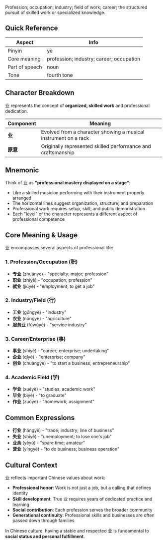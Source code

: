 Profession; occupation; industry; field of work; career; the structured pursuit of skilled work or
specialized knowledge.

## Quick Reference

| Aspect         | Info                                     |
| -------------- | ---------------------------------------- |
| Pinyin         | yè                                       |
| Core meaning   | profession; industry; career; occupation |
| Part of speech | noun                                     |
| Tone           | fourth tone                              |

## Character Breakdown

业 represents the concept of **organized, skilled work** and professional dedication.

| Component | Meaning                                                         |
| --------- | --------------------------------------------------------------- |
| **业**    | Evolved from a character showing a musical instrument on a rack |
| **原意**  | Originally represented skilled performance and craftsmanship    |

## Mnemonic

Think of 业 as **"professional mastery displayed on a stage"**:

- Like a skilled musician performing with their instrument properly arranged
- The horizontal lines suggest organization, structure, and preparation
- Professional work requires setup, skill, and public demonstration
- Each "level" of the character represents a different aspect of professional competence

## Core Meaning & Usage

业 encompasses several aspects of professional life:

### **1. Profession/Occupation (职)**

- **专业** (zhuānyè) - "specialty; major; profession"
- **职业** (zhíyè) - "occupation; profession"
- **就业** (jiùyè) - "employment; to get a job"

### **2. Industry/Field (行)**

- **工业** (gōngyè) - "industry"
- **农业** (nóngyè) - "agriculture"
- **服务业** (fúwùyè) - "service industry"

### **3. Career/Enterprise (事)**

- **事业** (shìyè) - "career; enterprise; undertaking"
- **企业** (qǐyè) - "enterprise; company"
- **创业** (chuàngyè) - "to start a business; entrepreneurship"

### **4. Academic Field (学)**

- **学业** (xuéyè) - "studies; academic work"
- **毕业** (bìyè) - "to graduate"
- **作业** (zuòyè) - "homework; assignment"

## Common Expressions

- **行业** (hángyè) - "trade; industry; line of business"
- **失业** (shīyè) - "unemployment; to lose one's job"
- **业余** (yèyú) - "spare time; amateur"
- **营业** (yíngyè) - "to do business; business operation"

## Cultural Context

业 reflects important Chinese values about work:

- **Professional honor**: Work is not just a job, but a calling that defines identity
- **Skill development**: True 业 requires years of dedicated practice and learning
- **Social contribution**: Each profession serves the broader community
- **Generational continuity**: Professional skills and businesses are often passed down through
  families

In Chinese culture, having a stable and respected 业 is fundamental to **social status and personal
fulfillment**.
